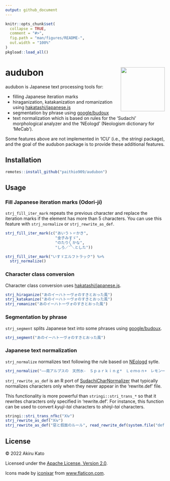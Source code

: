 ```yaml
---
output: github_document
---
```


<!-- README.md is generated from README.Rmd. Please edit that file -->

```r
knitr::opts_chunk$set(
  collapse = TRUE,
  comment = "#>",
  fig.path = "man/figures/README-",
  out.width = "100%"
)
pkgload::load_all()
```

# audubon <a href='https://paithiov909.github.io/audubon'><img src='man/figures/logo.png' align="right" height="139" /></a>

<!-- badges: start -->
<!-- badges: end -->

audubon is Japanese text processing tools for:

- filling Japanese iteration marks
- hiraganization, katakanization and romanization using [hakatashi/japanese.js](https://github.com/hakatashi/japanese.js)
- segmentation by phrase using [google/budoux](https://github.com/google/budoux)
- text normalization which is based on rules for the 'Sudachi' morphological analyzer and the 'NEologd' (Neologism dictionary for 'MeCab').

Some features above are not implemented in 'ICU' (i.e., the stringi package), and the goal of the audubon package is to provide these additional features.

## Installation

```r
remotes::install_github("paithio909/audubon")
```

## Usage

### Fill Japanese iteration marks (Odori-ji)

`strj_fill_iter_mark` repeats the previous character and replace the iteration marks if the element has more than 5 characters.
You can use this feature with `strj_normalize` or `strj_rewrite_as_def`.

```r
strj_fill_iter_mark(c("あいうゝ〃かき",
                      "金子みすゞ",
                      "のたり〳〵かな",
                      "しろ／″＼とした"))

strj_fill_iter_mark("いすゞエルフトラック") %>%
  strj_normalize()
```

### Character class conversion

Character class conversion uses [hakatashi/japanese.js](https://github.com/hakatashi/japanese.js).

```r
strj_hiraganize("あのイーハトーヴォのすきとおった風")
strj_katakanize("あのイーハトーヴォのすきとおった風")
strj_romanize("あのイーハトーヴォのすきとおった風")
```

### Segmentation by phrase

`strj_segment` splits Japanese text into some phrases using [google/budoux](https://github.com/google/budoux).

```r
strj_segment("あのイーハトーヴォのすきとおった風")
```

### Japanese text normalization

`strj_normalize` normalizes text following the rule based on [NEologd](https://github.com/neologd/mecab-ipadic-neologd/wiki/Regexp.ja) sytle.

```r
strj_normalize("――南アルプスの　天然水-　Ｓｐａｒｋｉｎｇ*　Ｌｅｍｏｎ+　レモン一絞り")
```

`strj_rewrite_as_def` is an R port of [SudachiCharNormalizer](https://gist.github.com/sorami/bde9d441a147e0fc2e6e5fdd83f4f770) that typically normalizes characters only when they never appear in the 'rewrite.def' file.

This functionality is more powerful than `stringi::stri_trans_*` so that it rewrites characters only specified in 'rewrite.def'. For instance, this function can be used to convert _kyuji-tai_ characters to _shinji-tai_ characters.

```r
stringi::stri_trans_nfkc("Ⅹⅳ")
strj_rewrite_as_def("Ⅹⅳ")
strj_rewrite_as_def("惡と假面のルール", read_rewrite_def(system.file("def/kyuji.def", package = "audubon")))
```

## License

&copy; 2022 Akiru Kato

Licensed under the [Apache License, Version 2.0](http://www.apache.org/licenses/LICENSE-2.0.html).

Icons made by [iconixar](https://www.flaticon.com/authors/iconixar) from [www.flaticon.com](https://www.flaticon.com/).
